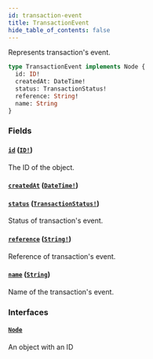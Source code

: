 ```yaml
---
id: transaction-event
title: TransactionEvent
hide_table_of_contents: false
---
```


Represents transaction's event.

```graphql
type TransactionEvent implements Node {
  id: ID!
  createdAt: DateTime!
  status: TransactionStatus!
  reference: String!
  name: String
}
```

### Fields

#### [`id`](#) ([`ID!`](../../../developer/api-reference/scalars/id))

The ID of the object.

#### [`createdAt`](#) ([`DateTime!`](../../../developer/api-reference/scalars/date-time))

#### [`status`](#) ([`TransactionStatus!`](../../../developer/api-reference/enums/transaction-status))

Status of transaction's event.

#### [`reference`](#) ([`String!`](../../../developer/api-reference/scalars/string))

Reference of transaction's event.

#### [`name`](#) ([`String`](../../../developer/api-reference/scalars/string))

Name of the transaction's event.

### Interfaces

#### [`Node`](../../../developer/api-reference/interfaces/node)

An object with an ID
